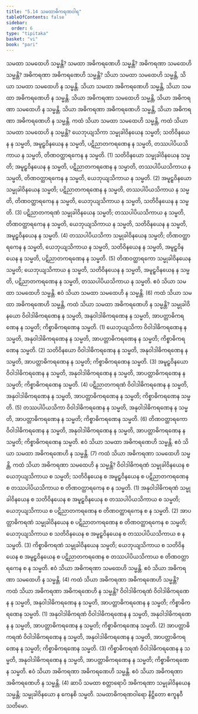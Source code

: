```yaml
---
title: "5.14 သမထာဓိကရဏဝါရ"
tableOfContents: false
sidebar:
  order: 6
type: "tipitaka"
basket: "vi"
book: "pari"
---
```



<DynamicBreadcrumb />

<Division number="309" book="pari">

<Paragraph number="1363" book="pari">
သမထာ သမထေဟိ သမ္မန္တိ? သမထာ အဓိကရဏေဟိ သမ္မန္တိ? အဓိကရဏာ သမထေဟိ သမ္မန္တိ? အဓိကရဏာ အဓိကရဏေဟိ သမ္မန္တိ?
</Paragraph>

<Paragraph number="1364" book="pari">
သိယာ သမထာ သမထေဟိ သမ္မန္တိ, သိယာ သမထာ သမထေဟိ န သမ္မန္တိ. သိယာ သမထာ အဓိကရဏေဟိ သမ္မန္တိ, သိယာ သမထာ အဓိကရဏေဟိ န သမ္မန္တိ. သိယာ အဓိကရဏာ သမထေဟိ သမ္မန္တိ, သိယာ အဓိကရဏာ သမထေဟိ န သမ္မန္တိ. သိယာ အဓိကရဏာ အဓိကရဏေဟိ သမ္မန္တိ, သိယာ အဓိကရဏာ အဓိကရဏေဟိ န သမ္မန္တိ.
</Paragraph>

</Division>
<Division number="310" book="pari">

<Paragraph number="1365" book="pari">
ကထံ သိယာ သမထာ သမထေဟိ သမ္မန္တိ, ကထံ သိယာ သမထာ သမထေဟိ န သမ္မန္တိ? ယေဘုယျသိကာ သမ္မုခါဝိနယေန သမ္မတိ; သတိဝိနယေန န သမ္မတိ, အမူဠှဝိနယေန န သမ္မတိ, ပဋိညာတကရဏေန န သမ္မတိ, တဿပါပိယသိကာယ န သမ္မတိ, တိဏဝတ္ထာရကေန န သမ္မတိ. (1)
</Paragraph>

<Paragraph number="1366" book="pari">
သတိဝိနယော သမ္မုခါဝိနယေန သမ္မတိ; အမူဠှဝိနယေန န သမ္မတိ, ပဋိညာတကရဏေန န သမ္မာတိ, တဿပါပိယသိကာယ န သမ္မတိ, တိဏဝတ္ထာရကေန န သမ္မတိ, ယေဘုယျသိကာယ န သမ္မတိ. (2)
</Paragraph>

<Paragraph number="1367" book="pari">
အမူဠှဝိနယော သမ္မုခါဝိနယေန သမ္မတိ; ပဋိညာတကရဏေန န သမ္မတိ, တဿပါပိယသိကာယ န သမ္မတိ, တိဏဝတ္ထာရကေန န သမ္မတိ, ယေဘုယျသိကာယ န သမ္မတိ, သတိဝိနယေန န သမ္မတိ. (3)
</Paragraph>

<Paragraph number="1368" book="pari">
ပဋိညာတကရဏံ သမ္မုခါဝိနယေန သမ္မတိ; တဿပါပိယသိကာယ န သမ္မတိ, တိဏဝတ္ထာရကေန န သမ္မတိ, ယေဘုယျသိကာယ န သမ္မတိ, သတိဝိနယေန န သမ္မတိ, အမူဠှဝိနယေန န သမ္မတိ. (4)
</Paragraph>

<Paragraph number="1369" book="pari">
တဿပါပိယသိကာ သမ္မုခါဝိနယေန သမ္မတိ; တိဏဝတ္ထာရကေန န သမ္မတိ, ယေဘုယျသိကာယ န သမ္မတိ, သတိဝိနယေန န သမ္မတိ, အမူဠှဝိနယေန န သမ္မတိ, ပဋိညာတကရဏေန န သမ္မတိ. (5)
</Paragraph>

<Paragraph number="1370" book="pari">
တိဏဝတ္ထာရကော သမ္မုခါဝိနယေန သမ္မတိ; ယေဘုယျသိကာယ န သမ္မတိ, သတိဝိနယေန န သမ္မတိ, အမူဠှဝိနယေန န သမ္မတိ, ပဋိညာတကရဏေန န သမ္မတိ, တဿပါပိယသိကာယ န သမ္မတိ. ဧဝံ သိယာ သမထာ သမထေဟိ သမ္မန္တိ. ဧဝံ သိယာ သမထာ သမထေဟိ န သမ္မန္တိ. (6)
</Paragraph>

</Division>
<Division number="311" book="pari">

<Paragraph number="1371" book="pari">
ကထံ သိယာ သမထာ အဓိကရဏေဟိ သမ္မန္တိ, ကထံ သိယာ သမထာ အဓိကရဏေဟိ န သမ္မန္တိ? သမ္မုခါဝိနယော ဝိဝါဒါဓိကရဏေန န သမ္မတိ, အနုဝါဒါဓိကရဏေန န သမ္မတိ, အာပတ္တာဓိကရဏေန န သမ္မတိ; ကိစ္စာဓိကရဏေန သမ္မတိ. (1)
</Paragraph>

<Paragraph number="1372" book="pari">
ယေဘုယျသိကာ ဝိဝါဒါဓိကရဏေန န သမ္မတိ, အနုဝါဒါဓိကရဏေန န သမ္မတိ, အာပတ္တာဓိကရဏေန န သမ္မတိ; ကိစ္စာဓိကရဏေန သမ္မတိ. (2)
</Paragraph>

<Paragraph number="1373" book="pari">
သတိဝိနယော ဝိဝါဒါဓိကရဏေန န သမ္မတိ, အနုဝါဒါဓိကရဏေန န သမ္မတိ, အာပတ္တာဓိကရဏေန န သမ္မတိ; ကိစ္စာဓိကရဏေန သမ္မတိ. (3)
</Paragraph>

<Paragraph number="1374" book="pari">
အမူဠှဝိနယော ဝိဝါဒါဓိကရဏေန န သမ္မတိ, အနုဝါဒါဓိကရဏေန န သမ္မတိ, အာပတ္တာဓိကရဏေန န သမ္မတိ; ကိစ္စာဓိကရဏေန သမ္မတိ. (4)
</Paragraph>

<Paragraph number="1375" book="pari">
ပဋိညာတကရဏံ ဝိဝါဒါဓိကရဏေန န သမ္မတိ, အနုဝါဒါဓိကရဏေန န သမ္မတိ, အာပတ္တာဓိကရဏေန န သမ္မတိ; ကိစ္စာဓိကရဏေန သမ္မတိ. (5)
</Paragraph>

<Paragraph number="1376" book="pari">
တဿပါပိယသိကာ ဝိဝါဒါဓိကရဏေန န သမ္မတိ, အနုဝါဒါဓိကရဏေန န သမ္မတိ, အာပတ္တာဓိကရဏေန န သမ္မတိ; ကိစ္စာဓိကရဏေန သမ္မတိ. (6)
</Paragraph>

<Paragraph number="1377" book="pari">
တိဏဝတ္ထာရကော ဝိဝါဒါဓိကရဏေန န သမ္မတိ, အနုဝါဒါဓိကရဏေန န သမ္မတိ, အာပတ္တာဓိကရဏေန န သမ္မတိ; ကိစ္စာဓိကရဏေန သမ္မတိ. ဧဝံ သိယာ သမထာ အဓိကရဏေဟိ သမ္မန္တိ. ဧဝံ သိယာ သမထာ အဓိကရဏေဟိ န သမ္မန္တိ. (7)
</Paragraph>

</Division>
<Division number="312" book="pari">

<Paragraph number="1378" book="pari">
ကထံ သိယာ အဓိကရဏာ သမထေဟိ သမ္မန္တိ, ကထံ သိယာ အဓိကရဏာ သမထေဟိ န သမ္မန္တိ? ဝိဝါဒါဓိကရဏံ သမ္မုခါဝိနယေန စ ယေဘုယျသိကာယ စ သမ္မတိ; သတိဝိနယေန စ အမူဠှဝိနယေန စ ပဋိညာတကရဏေန စ တဿပါပိယသိကာယ စ တိဏဝတ္ထာရကေန စ န သမ္မတိ. (1)
</Paragraph>

<Paragraph number="1379" book="pari">
အနုဝါဒါဓိကရဏံ သမ္မုခါဝိနယေန စ သတိဝိနယေန စ အမူဠှဝိနယေန စ တဿပါပိယသိကာယ စ သမ္မတိ; ယေဘုယျသိကာယ စ ပဋိညာတကရဏေန စ တိဏဝတ္ထာရကေန စ န သမ္မတိ. (2)
</Paragraph>

<Paragraph number="1380" book="pari">
အာပတ္တာဓိကရဏံ သမ္မုခါဝိနယေန စ ပဋိညာတကရဏေန စ တိဏဝတ္ထာရကေန စ သမ္မတိ; ယေဘုယျသိကာယ စ သတိဝိနယေန စ အမူဠှဝိနယေန စ တဿပါပိယသိကာယ စ န သမ္မတိ. (3)
</Paragraph>

<Paragraph number="1381" book="pari">
ကိစ္စာဓိကရဏံ သမ္မုခါဝိနယေန သမ္မတိ; ယေဘုယျသိကာယ စ သတိဝိနယေန စ အမူဠှဝိနယေန စ ပဋိညာတကရဏေန စ တဿပါပိယသိကာယ စ တိဏဝတ္ထာရကေန စ န သမ္မတိ. ဧဝံ သိယာ အဓိကရဏာ သမထေဟိ သမ္မန္တိ. ဧဝံ သိယာ အဓိကရဏာ သမထေဟိ န သမ္မန္တိ. (4)
</Paragraph>

</Division>
<Division number="313" book="pari">

<Paragraph number="1382" book="pari">
ကထံ သိယာ အဓိကရဏာ အဓိကရဏေဟိ သမ္မန္တိ? ကထံ သိယာ အဓိကရဏာ အဓိကရဏေဟိ န သမ္မန္တိ? ဝိဝါဒါဓိကရဏံ ဝိဝါဒါဓိကရဏေန န သမ္မတိ, အနုဝါဒါဓိကရဏေန န သမ္မတိ, အာပတ္တာဓိကရဏေန န သမ္မတိ; ကိစ္စာဓိကရဏေန သမ္မတိ. (1)
</Paragraph>

<Paragraph number="1383" book="pari">
အနုဝါဒါဓိကရဏံ ဝိဝါဒါဓိကရဏေန န သမ္မတိ, အနုဝါဒါဓိကရဏေန န သမ္မတိ, အာပတ္တာဓိကရဏေန န သမ္မတိ; ကိစ္စာဓိကရဏေန သမ္မတိ. (2)
</Paragraph>

<Paragraph number="1384" book="pari">
အာပတ္တာဓိကရဏံ ဝိဝါဒါဓိကရဏေန န သမ္မတိ, အနုဝါဒါဓိကရဏေန န သမ္မတိ, အာပတ္တာဓိကရဏေန န သမ္မတိ; ကိစ္စာဓိကရဏေန သမ္မတိ. (3)
</Paragraph>

<Paragraph number="1385" book="pari">
ကိစ္စာဓိကရဏံ ဝိဝါဒါဓိကရဏေန န သမ္မတိ, အနုဝါဒါဓိကရဏေန န သမ္မတိ, အာပတ္တာဓိကရဏေန န သမ္မတိ; ကိစ္စာဓိကရဏေန သမ္မတိ. ဧဝံ သိယာ အဓိကရဏာ အဓိကရဏေဟိ သမ္မန္တိ. ဧဝံ သိယာ အဓိကရဏာ အဓိကရဏေဟိ န သမ္မန္တိ. (4)
</Paragraph>

<Paragraph number="1386" book="pari">
ဆာပိ သမထာ စတ္တာရောပိ အဓိကရဏာ သမ္မုခါဝိနယေန သမ္မန္တိ; သမ္မုခါဝိနယော န ကေနစိ သမ္မတိ.

</Paragraph>
</Division>

<Paragraph number="1387" type="center" book="pari">
သမထာဓိကရဏဝါရော နိဋ္ဌိတော ဧကူနဝီသတိမော.
</Paragraph>